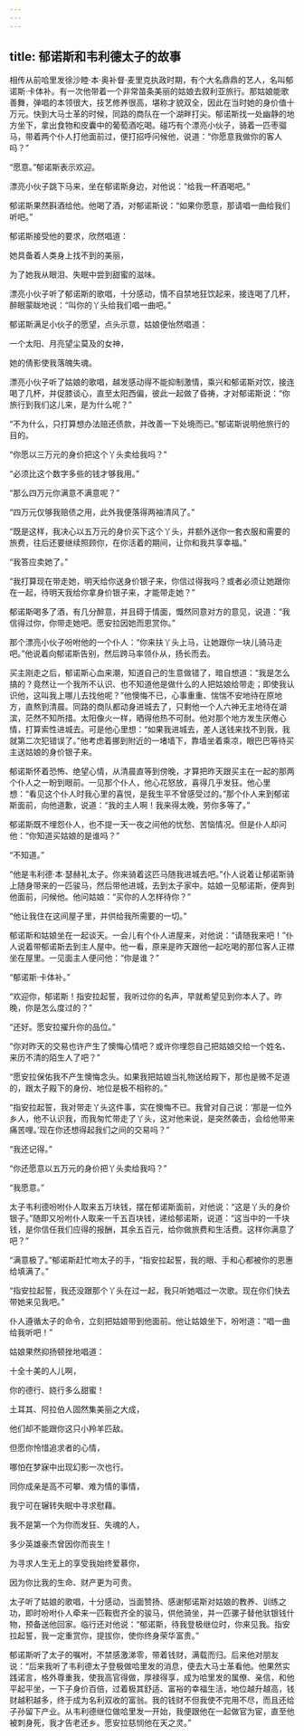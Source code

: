 ```yaml
---
---
---
```

title: 郁诺斯和韦利德太子的故事
---




相传从前哈里发徐沙睦·本·奥补督·麦里克执政时期，有个大名鼎鼎的艺人，名叫郁诺斯·卡体补。有一次他带着一个非常苗条美丽的姑娘去叙利亚旅行。那姑娘能歌善舞，弹唱的本领很大，技艺修养很高，堪称才貌双全，因此在当时她的身价值十万元。快到大马士革的时候，同路的商队在一个湖畔打尖。郁诺斯找一处幽静的地方坐下，拿出食物和皮囊中的葡萄酒吃喝。碰巧有个漂亮小伙子，骑着一匹枣骝马，带着两个仆人打他面前过，便打招呼问候他，说道：“你愿意我做你的客人吗？”

“愿意。”郁诺斯表示欢迎。

漂亮小伙子跳下马来，坐在郁诺斯身边，对他说：“给我一杯酒喝吧。”

郁诺斯果然斟酒给他。他喝了酒，对郁诺斯说：“如果你愿意，那请唱一曲给我们听吧。”

郁诺斯接受他的要求，欣然唱道：

她具备着人类身上找不到的美丽，

为了她我从眼泪、失眠中尝到甜蜜的滋味。

漂亮小伙子听了郁诺斯的歌唱，十分感动，情不自禁地狂饮起来，接连喝了几杯，醉眼蒙眬地说：“叫你的丫头给我们唱一曲吧。”

郁诺斯满足小伙子的愿望，点头示意，姑娘便怡然唱道：

一个太阳、月亮望尘莫及的女神，

她的倩影使我落魄失魂。

漂亮小伙子听了姑娘的歌唱，越发感动得不能抑制激情，乘兴和郁诺斯对饮，接连喝了几杯，并促膝谈心，直至太阳西偏，彼此一起做了昏祷，才对郁诺斯说：“你旅行到我们这儿来，是为什么呢？”

“不为什么，只打算想办法赔还债款，并改善一下处境而已。”郁诺斯说明他旅行的目的。

“你愿以三万元的身价把这个丫头卖给我吗？”

“必须比这个数字多些的钱才够我用。”

“那么四万元你满意不满意呢？”

“四万元仅够我赔债之用，此外我便落得两袖清风了。”

“既是这样，我决心以五万元的身价买下这个丫头，并额外送你一套衣服和需要的旅费，往后还要继续照顾你，在你活着的期间，让你和我共享幸福。”

“我答应卖她了。”

“我打算现在带走她，明天给你送身价银子来，你信过得我吗？或者必须让她跟你在一起，待明天我给你拿身价银子来，才能带走她？”

郁诺斯喝多了酒，有几分醉意，并且碍于情面，慨然同意对方的意见，说道：“我信得过你，你带走她吧。愿安拉因她而恩赏你。”

那个漂亮小伙子吩咐他的一个仆人：“你来扶丫头上马，让她跟你一块儿骑马走吧。”他说着向郁诺斯告别，然后跨马率领仆从，扬长而去。

买主刚走之后，郁诺斯心血来潮，知道自己的生意做错了，暗自想道：“我是怎么搞的？竟然让一个我所不认识、也不知道他是做什么的人把姑娘给带走；即使我认识他，这叫我上哪儿去找他呢？”他懊悔不已，心事重重、惴惴不安地待在原地方，直熬到清晨。同路的商队都动身进城去了，只剩他一个人六神无主地待在湖滨，茫然不知所措。太阳像火一样，晒得他热不可耐。他对那个地方发生厌倦心情，打算索性进城去。可是他心里想：“如果我进城去，差人送钱来找不到我，我就第二次犯错误了。”他考虑着挪到附近的一堵墙下，靠墙坐着乘凉，眼巴巴等待买主送姑娘的身价银子来。

郁诺斯怀着恐怖、绝望心情，从清晨直等到傍晚，才算把昨天跟买主在一起的那两个仆人之一盼到眼前。一见那个仆人，他心花怒放，喜得几乎发狂。他心里想：“看见这个仆人时我心里的喜悦，是我生平不曾感受过的。”那个仆人来到郁诺斯面前，向他道歉，说道：“我的主人啊！我来得太晚，劳你多等了。”

郁诺斯既不埋怨仆人，也不提一天一夜之间他的忧愁、苦恼情况。但是仆人却问他：“你知道买姑娘的是谁吗？”

“不知道。”

“他是韦利德·本·瑟赫礼太子。你来骑着这匹马随我进城去吧。”仆人说着让郁诺斯骑上随身带来的一匹骏马，然后带他进城，去到太子家中。姑娘一见郁诺斯，便奔到他面前，问候他。他问姑娘：“买你的人怎样待你？”

“他让我住在这间屋子里，并供给我所需要的一切。”

郁诺斯和姑娘坐在一起谈天。一会儿有个仆人进屋来，对他说：“请随我来吧！”仆人说着带郁诺斯去到主人屋中。他一看，原来是昨天跟他一起吃喝的那位客人正襟坐在屋里。一见面主人便问他：“你是谁？”

“郁诺斯·卡体补。”

“欢迎你，郁诺斯！指安拉起誓，我听过你的名声，早就希望见到你本人了。昨晚，你是怎么度过的？”

“还好。愿安拉擢升你的品位。”

“你对昨天的交易也许产生了懊悔心情吧？或许你埋怨自己把姑娘交给一个姓名、来历不清的陌生人了吧？”

“愿安拉保佑我不产生懊悔念头。如果我把姑娘当礼物送给殿下，那也是微不足道的，跟太子殿下的身份、地位是极不相称的。”

“指安拉起誓，我对带走丫头这件事，实在懊悔不已。我曾对自己说：‘那是一位外乡人，他不认识我，而我匆忙带走了丫头，这对他来说，是突然袭击，会给他带来痛苦哩。’现在你还想得起我们之间的交易吗？”

“我还记得。”

“你还愿意以五万元的身价把丫头卖给我吗？”

“我愿意。”

太子韦利德吩咐仆人取来五万块钱，摆在郁诺斯面前，对他说：“这是丫头的身价银子。”随即又吩咐仆人取来一千五百块钱，递给郁诺斯，说道：“这当中的一千块钱，是你信任我们应得的报酬，其余五百元，给你做旅费和生活费。这样你满意了吧？”

“满意极了。”郁诺斯赶忙吻太子的手，“指安拉起誓，我的眼、手和心都被你的恩惠给填满了。”

“指安拉起誓，我还没跟那个丫头在过一起，我只听她唱过一次歌。现在你们快去带她来见我吧。”

仆人遵循太子的命令，立刻把姑娘带到他面前。他让姑娘坐下，吩咐道：“唱一曲给我听吧！”

姑娘果然抑扬顿挫地唱道：

十全十美的人儿啊，

你的德行、娆行多么甜蜜！

土耳其、阿拉伯人固然集美丽之大成，

他们却不能跟你这只小羚羊匹敌。

但愿你怜惜追求者的心情，

哪怕在梦寐中出现幻影一次也行。

同你成亲是高不可攀、难为情的事情，

我宁可在辗转失眠中寻求慰藉。

我不是第一个为你而发狂、失魂的人，

多少英雄豪杰曾因你而丧生！

为寻求人生无上的享受我始终爱慕你，

因为你比我的生命、财产更为可贵。

太子听了姑娘的歌唱，十分感动，当面赞扬、感谢郁诺斯对姑娘的教养、训练之功，即时吩咐仆人牵来一匹鞍辔齐全的骏马，供他骑坐，并一匹骡子替他驮银钱什物，预备送他回家。临行还对他说：“郁诺斯，待我登极继位时，你来见我。指安拉起誓，我一定重赏你，提拔你，使你终身荣华富贵。”

郁诺斯听了太子的嘱咐，不禁感激涕零，带着钱财，满载而归。后来他对朋友说：“后来我听了韦利德太子登极做哈里发的消息，便去大马士革看他。他果然实践诺言，格外尊重我，使我高官得做，厚禄得享，成为哈里发的属僚、亲信，和他平起平坐，一下子身价百倍，过着极其舒适、富裕的幸福生活，地位越升越高，钱财越积越多，终于成为名利双收的富翁。我的钱财不但我使不完用不尽，而且还给子孙留下产业。从韦利德继位做哈里发一开始，我便跟他在一起做官为宦，直至他被刺身死，我才告老还乡。愿安拉慈悯他在天之灵。”